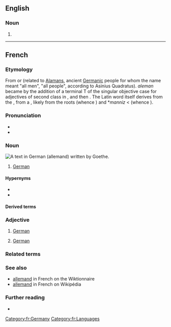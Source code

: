 {{also|Allemand|Allémand}}
==English==

===Noun===
{{head|en|misspelling}}

# {{misspelling of|allemande|lang=en}}

----

==French==

===Etymology===
From {{der|fr|LL|Alamannus}} or {{m|la|Alemannus}} (related to [[Alaman]]s, ancient [[Germanic]] people for whom the name meant "all men", "all people", according to Asinius Quadratus). ''aleman'' became {{m|fro|alemant}} by the addition of a terminal T of the singular objective case for adjectives of second class in {{der|fr|fro|-}}, and then {{m|fro|alemand}}. The Latin word itself derives from the {{cog|goh|Alaman}}, from a {{der|fr|gem-pro|*Alamanniz}}, likely from the roots {{m|gem-pro|*allaz}} (whence {{cog|en|all}}) and *''manniz'' < {{m|gem-pro|*mann-}} (whence {{cog|en|man}}).

===Pronunciation===
* {{fr-IPA}}
* {{audio|fr-allemand-fr FR-Paris.ogg|Audio (Parisian)|lang=fr}}

===Noun===
[[Image:Goethe Faust Opening Fraktur 20052706.jpg|thumb|A text in German ('''allemand''') written by Goethe.]]
{{fr-noun|m}}

# [[German]] {{gloss|The [[German]] language}}
#: {{syn|fr|langue de Goethe|langue de Charlemagne|langue des Francs}}
#: {{ux|fr|L’'''allemand''' est une langue germanique.|inline=1|'''German''' is a Germanic language.}}
#: {{ux|fr|Mon stagiaire parle un '''allemand''' impeccable.|inline=1|My trainee speaks perfect '''German'''.}}
#: {{ux|fr|Parlez-vous '''allemand''' ?|inline=1|Do you speak '''German'''?}}

====Hypernyms====
* {{l|fr|langue}}
* {{l|fr|langue germanique}}

====Derived terms====
{{der2|bas-allemand|haut-allemand|lang=fr}}

===Adjective===
{{fr-adj}}

# [[German]] {{gloss|related to or originating from Germany}}
#: {{ux|fr|J’ai acheté une voiture '''allemande'''.|inline=1|I've bought a '''German''' car.}}
#: {{ux|fr|Les contes '''allemands''' sont fameux.|inline=1|'''German''' fairy tales are famous.}}
# [[German]] {{gloss|related to the [[German]] language}}
#: {{ux|fr|Il n’y a pas qu’en Allemagne qu’on utilise des mots '''allemands'''.|inline=1|Not only in Germany does one use '''German''' words.}}
#: {{ux|fr|La traduction '''allemande''' de ''France'' est ''Frankreich''.|inline=1|The '''German''' translation of "France" is ''Frankreich''.}}

===Related terms===
{{rel2|alémanique|Allemagne|lang=fr}}

===See also===
* [http://fr.wiktionary.org/wiki/allemand allemand] in French on the Wiktionnaire
* [http://fr.wikipedia.org/wiki/Allemand allemand] in French on Wikipédia

===Further reading===
* {{R:TLFi}}

[[Category:fr:Germany]]
[[Category:fr:Languages]]